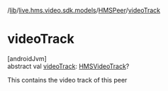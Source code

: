 /[lib](/api-reference/android/v2/home/content)/[live.hms.video.sdk.models](../index)/[HMSPeer](index)/[videoTrack](video-track)

# videoTrack

[androidJvm]\
abstract val [videoTrack](video-track): [HMSVideoTrack](../../live.hms.video.media.tracks/-h-m-s-video-track/index)?

This contains the video track of this peer
